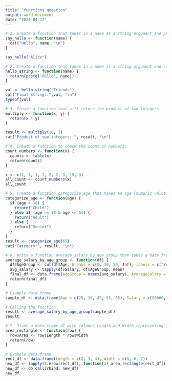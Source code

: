 ---
title: "functions_question"
output: word_document
date: "2024-04-17"
---

```{r}
# 1. Create a function that takes in a name as a string argument and prints out "Hello name":
say_hello <- function(name) {
  cat("Hello", name, "\n")
}

say_hello("Alice")

```

```{r}
# 2. Create a function that takes in a name as a string argument and returns a string of the form - "Hello name":
hello_string <- function(name) {
  return(paste("Hello", name))
}

val <- hello_string("Friends")
cat("Final String::",val, "\n")
typeof(val)
```

```{r}
# 3. Create a function that will return the product of two integers:
multiply <- function(x, y) {
  return(x * y)
}

result <- multiply(10, 3)
cat("Product of two integers::", result, "\n")

```

```{r}
# 4. Create a function to check the count of numbers:
count_numbers <- function(x) {
  counts <- table(x)
  return(counts)
}

x <- c(1, 1, 1, 2, 2, 2, 3, 15, 3)
all_count <- count_numbers(x)
all_count
```

```{r}
# 5. Create a function categorize_age that takes an age (numeric value) as input and returns "Child", "Adult", or "Senior":
categorize_age <- function(age) {
  if (age < 18) {
    return("Child")
  } else if (age >= 18 & age <= 64) {
    return("Adult")
  } else {
    return("Senior")
  }
}
result <- categorize_age(65)
cat("Category:", result, "\n")

```

```{r}
# 6. Write a function average_salary_by_age_group that takes a data frame with columns Age and Salary and returns a new data frame with two columns, AgeGroup and AverageSalary:
average_salary_by_age_group <- function(df) {
  df$AgeGroup <- cut(df$Age, breaks = c(0, 30, 50, Inf), labels = c("Young", "Middle", "Senior"))
  avg_salary <- tapply(df$Salary, df$AgeGroup, mean)
  final_df <- data.frame(AgeGroup = names(avg_salary), AverageSalary = avg_salary)
  return(final_df)
}

# Example data frame
sample_df <- data.frame(Age = c(25, 35, 45, 55, 65), Salary = c(50000, 60000, 70000, 80000, 90000))

# Calling the function
result <- average_salary_by_age_group(sample_df)
result

```

```{r}
# 7. Given a data frame df with columns Length and Width representing dimensions of rectangles, write a function area_rectangle that calculates the area of each rectangle.
area_rectangle <- function(row) {
  row$Area <- row$Length * row$Width
  return(row)
}

# Example data frame
rect_df <- data.frame(Length = c(2, 3, 4), Width = c(5, 6, 7))
new_df <- lapply(1:nrow(rect_df), function(i) area_rectangle(rect_df[i,]))
new_df <- do.call(rbind, new_df)
new_df

```
